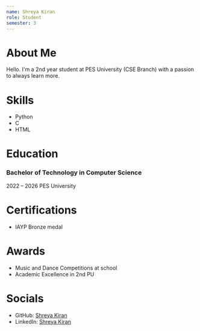 ```yaml
---
name: Shreya Kiran
role: Student
semester: 3
---
```


# About Me
Hello. I'm a 2nd year student at PES University (CSE Branch) with a passion to always learn more.

# Skills
- Python
- C
- HTML

# Education
### Bachelor of Technology in Computer Science
2022 – 2026
PES University

# Certifications
- IAYP Bronze medal

# Awards
- Music and Dance Competitions at school
- Academic Excellence in 2nd PU

# Socials
- GitHub: [Shreya Kiran](https://github.com/shreyoucodes)
- LinkedIn: [Shreya Kiran](https://www.linkedin.com/in/shreyakiran)
